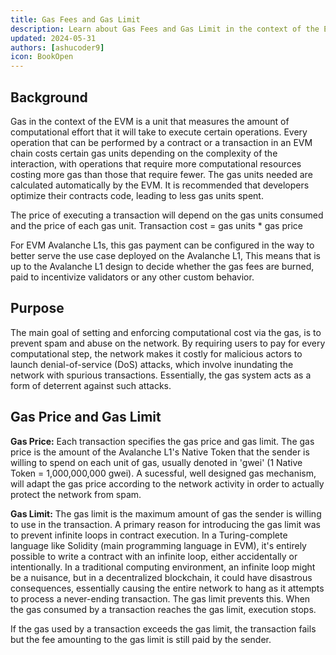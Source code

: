 ```yaml
---
title: Gas Fees and Gas Limit
description: Learn about Gas Fees and Gas Limit in the context of the EVM.
updated: 2024-05-31
authors: [ashucoder9]
icon: BookOpen
---
```


## Background

Gas in the context of the EVM is a unit that measures the amount of computational effort that it will take to execute certain operations. Every operation that can be performed by a contract or a transaction in an EVM chain costs certain gas units depending on the complexity of the interaction, with operations that require more computational resources costing more gas than those that require fewer. The gas units needed are calculated automatically by the EVM. It is recommended that developers optimize their contracts code, leading to less gas units spent.

The price of executing a transaction will depend on the gas units consumed and the price of each gas unit. Transaction cost = gas units * gas price

For EVM Avalanche L1s, this gas payment can be configured in the way to better serve the use case deployed on the Avalanche L1, This means that is up to the Avalanche L1 design to decide whether the gas fees are burned, paid to incentivize validators or any other custom behavior.

## Purpose

The main goal of setting and enforcing computational cost via the gas, is to prevent spam and abuse on the network. By requiring users to pay for every computational step, the network makes it costly for malicious actors to launch denial-of-service (DoS) attacks, which involve inundating the network with spurious transactions. Essentially, the gas system acts as a form of deterrent against such attacks.

## Gas Price and Gas Limit

**Gas Price:** Each transaction specifies the gas price and gas limit. The gas price is the amount of the Avalanche L1's Native Token that the sender is willing to spend on each unit of gas, usually denoted in 'gwei' (1 Native Token = 1,000,000,000 gwei). A sucessful, well designed gas mechanism, will adapt the gas price according to the network activity in order to actually protect the network from spam.

**Gas Limit:** The gas limit is the maximum amount of gas the sender is willing to use in the transaction. A primary reason for introducing the gas limit was to prevent infinite loops in contract execution. In a Turing-complete language like Solidity (main programming language in EVM), it's entirely possible to write a contract with an infinite loop, either accidentally or intentionally. In a traditional computing environment, an infinite loop might be a nuisance, but in a decentralized blockchain, it could have disastrous consequences, essentially causing the entire network to hang as it attempts to process a never-ending transaction. The gas limit prevents this. When the gas consumed by a transaction reaches the gas limit, execution stops.

If the gas used by a transaction exceeds the gas limit, the transaction fails but the fee amounting to the gas limit is still paid by the sender.
